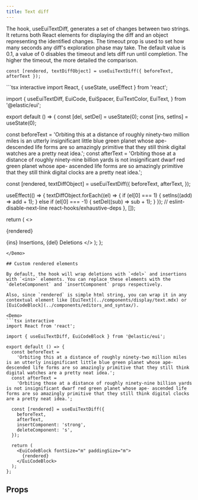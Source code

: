 ```yaml
---
title: Text diff
---
```


The hook, useEuiTextDiff, generates a set of changes between two strings. It returns both React elements for displaying the diff and an object representing the identified changes. The timeout prop is used to set how many seconds any diff's exploration phase may take. The default value is 0.1, a value of 0 disables the timeout and lets diff run until completion. The higher the timeout, the more detailed the comparison.

`const [rendered, textDiffObject] = useEuiTextDiff({ beforeText, afterText });`

<Demo>
```tsx interactive
import React, { useState, useEffect } from 'react';

import {
  useEuiTextDiff,
  EuiCode,
  EuiSpacer,
  EuiTextColor,
  EuiText,
} from '@elastic/eui';

export default () => {
  const [del, setDel] = useState(0);
  const [ins, setIns] = useState(0);

  const beforeText =
    'Orbiting this at a distance of roughly ninety-two million miles is an utterly insignificant little blue green planet whose ape- descended life forms are so amazingly primitive that they still think digital watches are a pretty neat idea.';
  const afterText =
    'Orbiting those at a distance of roughly ninety-nine billion yards is not insignificant dwarf red green planet whose ape- ascended life forms are so amazingly primitive that they still think digital clocks are a pretty neat idea.';

  const [rendered, textDiffObject] = useEuiTextDiff({
    beforeText,
    afterText,
  });

  useEffect(() => {
    textDiffObject.forEach((el) => {
      if (el[0] === 1) {
        setIns((add) => add + 1);
      } else if (el[0] === -1) {
        setDel((sub) => sub + 1);
      }
    });
    // eslint-disable-next-line react-hooks/exhaustive-deps
  }, []);

  return (
    <>
      <EuiText>
        <p>{rendered}</p>
      </EuiText>
      <EuiSpacer />
      <EuiCode>
        <EuiTextColor color="success"> {ins} </EuiTextColor> Insertions,
        <EuiTextColor color="danger"> {del} </EuiTextColor>
        Deletions
      </EuiCode>
    </>
  );
};
```
</Demo>

## Custom rendered elements

By default, the hook will wrap deletions with `<del>` and insertions with `<ins>` elements. You can replace these elements with the `deleteComponent` and `insertComponent` props respectively.

Also, since `rendered` is simple html string, you can wrap it in any contextual element like [EuiText](../components/display/text.mdx) or [EuiCodeBlock](../components/editors_and_syntax/).

<Demo>
```tsx interactive
import React from 'react';

import { useEuiTextDiff, EuiCodeBlock } from '@elastic/eui';

export default () => {
  const beforeText =
    'Orbiting this at a distance of roughly ninety-two million miles is an utterly insignificant little blue green planet whose ape- descended life forms are so amazingly primitive that they still think digital watches are a pretty neat idea.';
  const afterText =
    'Orbiting those at a distance of roughly ninety-nine billion yards is not insignificant dwarf red green planet whose ape- ascended life forms are so amazingly primitive that they still think digital clocks are a pretty neat idea.';

  const [rendered] = useEuiTextDiff({
    beforeText,
    afterText,
    insertComponent: 'strong',
    deleteComponent: 's',
  });

  return (
    <EuiCodeBlock fontSize="m" paddingSize="m">
      {rendered}
    </EuiCodeBlock>
  );
};
```
</Demo>

## Props


<PropTable definition={docgen.useEuiTextDiff} />
